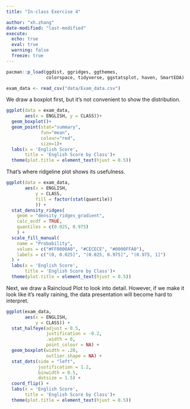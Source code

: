 ```yaml
---
title: "In-class Exercise 4"

author: "xh.zhang"
date-modified: "last-modified"
execute:
  echo: true
  eval: true
  warning: false
  freeze: true
---
```


```r
pacman::p_load(ggdist, ggridges, ggthemes,
               colorspace, tidyverse, ggstatsplot, haven, SmartEDA)
```

```r
exam_data <- read_csv("data/Exam_data.csv")
```

We draw a boxplot first, but it's not convenient to show the distribution.

```r
ggplot(data = exam_data,
       aes(x = ENGLISH, y = CLASS))+
  geom_boxplot()+
  geom_point(stat="summary",        
             fun="mean",           
             colour="red",          
             size=1)+
  labs(x = 'English Score',
       title = 'English Score by Class')+
  theme(plot.title = element_text(hjust = 0.5))

```

That's where ridgeline plot shows its usefulness.

```r
ggplot(data = exam_data,
       aes(x = ENGLISH, 
           y = CLASS, 
           fill = factor(stat(quantile))
           )) +
  stat_density_ridges(
    geom = "density_ridges_gradient",
    calc_ecdf = TRUE, 
    quantiles = c(0.025, 0.975)
    ) +
  scale_fill_manual(
    name = "Probability",
    values = c("#FF0000A0", "#CECECE", "#0000FFA0"),
    labels = c("(0, 0.025]", "(0.025, 0.975]", "(0.975, 1]")
  ) +
  labs(x = 'English Score',
       title = 'English Score by Class')+
  theme(plot.title = element_text(hjust = 0.5))

```

Next, we draw a Raincloud Plot to look into detail.
However, if we make it look like it's really raining, the data presentation will become hard to interpret.


```r
ggplot(exam_data, 
       aes(x = ENGLISH, 
           y = CLASS)) +
  stat_halfeye(adjust = 0.5,
               justification = -0.2,
               .width = 0,
               point_colour = NA) +
  geom_boxplot(width = .20,
               outlier.shape = NA) +
  stat_dots(side = "left", 
            justification = 1.2, 
            binwidth = 0.5,
            dotsize = 1.5) +
  coord_flip() +
  labs(x = 'English Score',
       title = 'English Score by Class')+
  theme(plot.title = element_text(hjust = 0.5))
```


